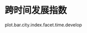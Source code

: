 <!-- chapter time span  -->

# 跨时间发展指数

plot.bar.city.index.facet.time.develop

<!-- end of chapter time span  -->
